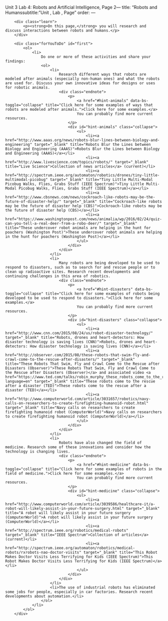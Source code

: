 Unit 3 Lab 4: Robots and Artificial Intelligence, Page 2---
title: "Robots and Humanssubtitle: "Unit , Lab , Page"
order:
---
            
        <div class="learn">
        	<p><strong>On this page,</strong> you will research and discuss interactions between robots and humans.</p>
        </div>
        
        <div class="forYouToDo" id="first">
            <ol>
                <li>
                    Do one or more of these activities and share your findings:
                    <ol>
                        <li>
                            Research different ways that robots are modeled after animals (especially non-human ones) and what the robots are used for. Discuss your own innovative ideas for designs or uses for robotic animals.
                            <div class="endnote">
                                <p>
                                    <a href="#hint-animals" data-bs-toggle="collapse" title="Click here for some examples of ways that robots are modeled after animals.">Click here for some examples.</a>
                                    You can probably find more current resources.
                                </p>
                                <div id="hint-animals" class="collapse">
                                    <ul>
                                        <li><a href="http://www.aaas.org/news/robots-blur-lines-between-biology-and-engineering" target="_blank" title="Robots Blur the Lines between Biology and Engineering (AAAS)">Robots Blur the Lines between Biology and Engineering (AAAS)</a></li>
                                        <li><a href="http://www.livescience.com/topics/robots/" target="_blank" title="Live Science">Collection of news articles</a> (current)</li>
                                        <li><a href="http://spectrum.ieee.org/automaton/robotics/drones/tiny-little-multimodal-picobug" target="_blank" title="Tiny Little Multi-Modal Picobug Walks, Flies, Grabs Stuff (IEEE Spectrum)">Tiny Little Multi-Modal Picobug Walks, Flies, Grabs Stuff (IEEE Spectrum)</a></li>
                                        <li><a href="http://www.cbsnews.com/news/cockroach-like-robots-may-be-the-future-of-disaster-help/" target="_blank" title="Cockroach-like robots may be the future of disaster help (CBS)">Cockroach-like robots may be the future of disaster help (CBS)</a></li>
                                        <li><a href="https://www.washingtonpost.com/news/animalia/wp/2016/02/24/quiz-can-you-tell-a-real-deer-from-a-robo-deer/" target="_blank" title="These undercover robot animals are helping in the hunt for poachers (Washington Post)">These undercover robot animals are helping in the hunt for poachers (Washington Post)</a></li>
                                    </ul>
                                </div>
                            </div>
                        </li>
                        <li>
                            Many robots are being developed to be used to respond to disasters, such as to search for and rescue people or to clean up radioactive sites. Research recent developments and continuing challenges in this area of robotics.
                            <div class="endnote">
                                <p>
                                    <a href="#hint-disasters" data-bs-toggle="collapse" title="Click here for some examples of robots being developed to be used to respond to disasters.">Click here for some examples.</a>
                                    You can probably find more current resources.
                                </p>
                                <div id="hint-disasters" class="collapse">
                                    <ul>
                                        <li><a href="http://www.cnn.com/2015/08/24/us/robot-disaster-technology/" target="_blank" title="Robots, drones and heart-detectors: How disaster technology is saving lives (CNN)">Robots, drones and heart-detectors: How disaster technology is saving lives (CNN)</a></li>
                                        <li><a href="http://observer.com/2015/08/these-robots-that-swim-fly-and-crawl-come-to-the-rescue-after-disasters/" target="_blank" title="These Robots That Swim, Fly and Crawl Come to the Rescue after Disasters (Observer)">These Robots That Swim, Fly and Crawl Come to the Rescue after Disasters (Observer)</a> and associated video <a href="https://www.ted.com/talks/robin_murphy_these_robots_come_to_the_rescue_after_a_disaster?language=en" target="_blank" title="These robots come to the rescue after a disaster (TED)">These robots come to the rescue after a disaster (TED)</a></li>
                                        <li><a href="http://www.computerworld.com/article/3031657/robotics/navy-calls-on-researchers-to-create-firefighting-humanoid-robot.html" target="_blank" title="Navy calls on researchers to create firefighting humanoid robot (ComputerWorld)">Navy calls on researchers to create firefighting humanoid robot (ComputerWorld)</a></li>
                                    </ul>
                                </div>
                            </div>
                        </li>
                        <li>
                            Robots have also changed the field of medicine. Research some of these innovations and consider how the technology is changing lives.
                            <div class="endnote">
                                <p>
                                    <a href="#hint-medicine" data-bs-toggle="collapse" title="Click here for some examples of robots in the field of medicine.">Click here for some examples.</a>
                                    You can probably find more current resources.
                                </p>
                                <div id="hint-medicine" class="collapse">
                                    <ul>
                                        <li><a href="http://www.computerworld.com/article/3039586/healthcare-it/a-robot-will-likely-assist-in-your-future-surgery.html" target="_blank" title="A robot will likely assist in your future surgery (ComputerWorld)">A robot will likely assist in your future surgery (ComputerWorld)</a></li>
                                        <li><a href="http://spectrum.ieee.org/robotics/medical-robots" target="_blank" title="IEEE Spectrum">Collection of articles</a> (current)</li>
                                        <li><a href="http://spectrum.ieee.org/automaton/robotics/medical-robots/rxrobots-nao-doctor-visits" target="_blank" title="This Robot Makes Doctor Visits Less Terrifying for Kids (IEEE Spectrum)">This Robot Makes Doctor Visits Less Terrifying for Kids (IEEE Spectrum)</a></li>
                                    </ul>
                                </div>
                            </div>
                        </li>
                        <li>The use of industrial robots has eliminated some jobs for people, especially in car factories. Research recent developments about automation.</li>
                    </ol>
                </li>
            </ol>
        </div>
        
        
